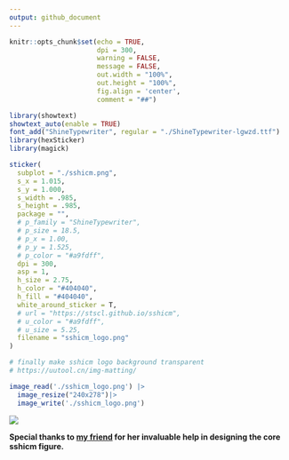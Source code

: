 ```yaml
---
output: github_document
---
```


```r
knitr::opts_chunk$set(echo = TRUE,
                      dpi = 300,
                      warning = FALSE,
                      message = FALSE,
                      out.width = "100%",
                      out.height = "100%",
                      fig.align = 'center',
                      comment = "##")
```

```r
library(showtext)
showtext_auto(enable = TRUE)
font_add("ShineTypewriter", regular = "./ShineTypewriter-lgwzd.ttf")
library(hexSticker)
library(magick)

sticker(
  subplot = "./sshicm.png",
  s_x = 1.015,
  s_y = 1.000,
  s_width = .985,
  s_height = .985,
  package = "",
  # p_family = "ShineTypewriter",
  # p_size = 18.5,
  # p_x = 1.00,
  # p_y = 1.525,
  # p_color = "#a9fdff",
  dpi = 300,
  asp = 1,
  h_size = 2.75,
  h_color = "#404040",
  h_fill = "#404040",
  white_around_sticker = T,
  # url = "https://stscl.github.io/sshicm",
  # u_color = "#a9fdff",
  # u_size = 5.25,
  filename = "sshicm_logo.png"
)

# finally make sshicm logo background transparent
# https://uutool.cn/img-matting/

image_read('./sshicm_logo.png') |> 
  image_resize("240x278")|> 
  image_write('./sshicm_logo.png')
```

![](./sshicm_logo.png)

**Special thanks to [my friend](https://github.com/dflemore) for her invaluable help in designing the core sshicm figure.**
